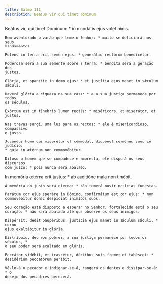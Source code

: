```yaml
---
title: Salmo 111
description: Beatus vir qui timet Dominum
---
```


<div class="side-by-side not-content">

Beátus vir, qui timet Dóminum: * in mandátis ejus volet nimis.

    Bem-aventurado o varão que teme o Senhor: * muito se deliciará nos seus
    mandamentos.

    Potens in terra erit semen ejus: * generátio rectórum benedicétur.

    Poderosa será a sua semente sobre a terra: * bendita será a geração dos
    justos.

    Glória, et spanítiæ in domo ejus: * et justítia ejus manet in sǽculum
    sǽculi.

    Haverá glória e riqueza na sua casa: * e a sua justiça permanece por todos
    os séculos.

    Exórtum est in ténebris lumen rectis: * miséricors, et miserátor, et justus.

    Nas trevas surgiu uma luz para os rectos: * ele é misericordioso, compassivo
    e justo.

    Jucúndus homo qui miserétur et cómmodat, dispónet sermónes suos in judício:
    * quia in ætérnum non commovébitur.

    Ditoso o homem que se compadece e empresta, ele disporá os seus discursos
    com juízo: * pois nunca será abalado.

In memória ætérna erit justus: * ab auditióne mala non timébit.

    A memória do justo será eterna: * não temerá ouvir notícias funestas.

    Parátum cor ejus speráre in Dómino, confirmátum est cor ejus: * non
    commovébitur donec despíciat inimícos suos.

    Seu coração está disposto a esperar no Senhor, fortalecido está o seu
    coração: * não será abalado até que observe os seus inimigos.

    Dispérsit, dedit paupéribus: justítia ejus manet in sǽculum sǽculi, * cornu
    ejus exaltábitur in glória.

    Distribuiu, deu aos pobres: a sua justiça permanece por todos os séculos, *
    o seu poder será exaltado em glória.

    Peccátor vidébit, et irascétur, déntibus suis fremet et tabéscet: *
    desidérium peccatórum períbit.

    Vê-lo-á o pecador e indignar-se-á, rangerá os dentes e dissipar-se-á: * o
    desejo dos pecadores perecerá.

</div>

